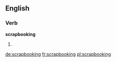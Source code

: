 ==English==

===Verb===
'''scrapbooking'''
# {{present participle of|scrapbook}}

[[de:scrapbooking]]
[[fr:scrapbooking]]
[[pl:scrapbooking]]